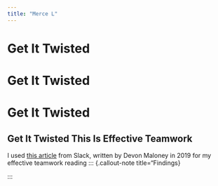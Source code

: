 ```yaml
---
title: "Merce L"
---
```


# Get It Twisted
# Get It Twisted









# Get It Twisted

## Get It Twisted This Is Effective Teamwork

I used [this article](https://slack.com/blog/collaboration/essential-steps-effective-teamwork) from Slack, written by Devon Maloney in 2019 for my effective teamwork reading
::: {.callout-note title="Findings}

:::
